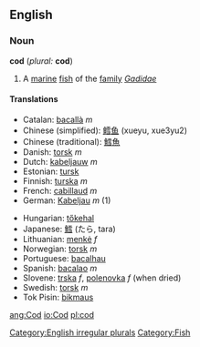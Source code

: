 ==English==

===Noun===
'''cod''' (''plural:'' '''cod''')
#A [[marine]] [[fish]] of the [[family]] ''[[Gadidae]]''

====Translations====
{{top}}
*Catalan: [[bacallà]] ''m''
*Chinese (simplified): [[鳕]][[鱼]] (xueyu, xue3yu2)
*Chinese (traditional): [[鱈]][[魚]]
*Danish: [[torsk]] ''m''
*Dutch: [[kabeljauw]] ''m''
*Estonian: [[tursk]]
*Finnish: [[turska]] ''m''
*French: [[cabillaud]] ''m''
*German: [[Kabeljau]] ''m'' (1)
{{mid}}
*Hungarian: [[tőkehal]]
*Japanese: [[鱈]] (たら, tara)
*Lithuanian: [[menkė]] ''f''
*Norwegian: [[torsk]] ''m''
*Portuguese: [[bacalhau]]
*Spanish: [[bacalao]] ''m''
*Slovene: [[trska]] ''f'', [[polenovka]] ''f'' (when dried)
*Swedish: [[torsk]] ''m''
*Tok Pisin: [[bikmaus]]
{{bottom}}

[[Category:English irregular plurals]]
[[Category:Fish]]

[[ang:Cod]]
[[io:Cod]]
[[pl:cod]]